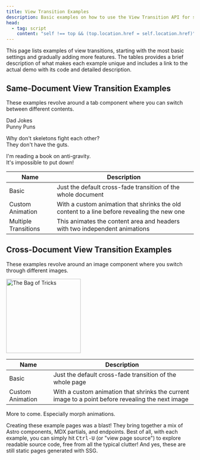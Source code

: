 ```yaml
---
title: View Transition Examples
description: Basic examples on how to use the View Transition API for same-document and cross-document view transitions.
head:
  - tag: script
    content: "self !== top && (top.location.href = self.location.href)"
---
```



This page lists examples of view transitions, starting with the most basic settings and gradually adding more features. The tables provides a brief description of what makes each example unique and includes a link to the actual demo with its code and detailed description.

## Same-Document View Transition Examples

These examples revolve around a tab component where you can switch between different contents.

<div title="Select a link from the table below">
<Card title="Same-Document 'Tabs' Example">
<style>{`
    .tabs {
      pointer-events: none;
    }
    .tab {
      display: inline-block;
      padding: 10px 20px;
      cursor: pointer;
      background-color: #887;
      border: 1px solid #887;
      border-bottom: none;
    }
    .tab.active {
      background-color: #797;
      border-bottom: 1px solid #797;
    }
    .tab-content {
      transform: translateY(-1rem);
      display: none;
      padding: 20px;
      border: 1px solid #888;
    }
    .tab-content.active {
      display: block;
    }
`}</style>
  <div class="tabs" id="sd-example">
    <div class="tab active" data-tab="tab1">
      Dad Jokes
    </div>
    <div class="tab" data-tab="tab2">
      Punny Puns
    </div>
  </div>
  <div class="tab-content active" id="tab1">
    <p>Why don't skeletons fight each other?<br/>They don't have the guts.</p>
    <p>I'm reading a book on anti-gravity.<br/>It's impossible to put down!</p>
  </div>
</Card>
</div>

| Name                                                                | Description                                 |
| ------------------------------------------------------------------- | ------------------------------------------- |
| <DemoLink id="basics" href="/demo/BasicS/">Basic</DemoLink>       | Just the default cross-fade transition of the whole document |
| <DemoLink id="basicas" href="/demo/BasicAS/">Custom Animation</DemoLink>   | With a custom animation that shrinks the old content to a line before revealing the new one      |
| <DemoLink id="basicms" href="/demo/BasicMS/">Multiple Transitions</DemoLink>   | This animates the content area and headers with two independent animations |

## Cross-Document View Transition Examples

These examples revolve around an image component where you switch through different images.

<div title="Select a link from the table below">
<Card title="Cross-Document 'Image' Example">
<style>{`
    #image {
      display: block;
      margin: 0 auto;
      mask-image: radial-gradient(
        ellipse at center,
        white 35%,
        transparent 71%
      );
    }
    #images {
      pointer-events: none;
    }
 `}</style>
 <div id="images">
  <img
    id="image"
    width="200"
    height="200"
    src="/bag.webp"
    alt="The Bag of Tricks"/>
</div>
</Card>
</div>

| Name                                                                | Description                                 |
| ------------------------------------------------------------------- | ------------------------------------------- |
| <DemoLink id="basicc" href="/demo/BasicC1/">Basic</DemoLink>     | Just the default cross-fade transition of the whole page|
| <DemoLink id="basicac" href="/demo/BasicAC1/">Custom Animation</DemoLink> | With a custom animation that shrinks the current image to a point before revealing the next image  |

More to come. Especially morph animations.


<Card title="Side note">
  Creating these example pages was a blast! They bring together a mix of Astro
  components, MDX partials, and endpoints. Best of all, with each example, you
  can simply hit <kbd>Ctrl-U</kbd> (or "view page source") to explore readable
  source code, free from all the typical clutter! And yes, these are still
  static pages generated with SSG.
</Card>
